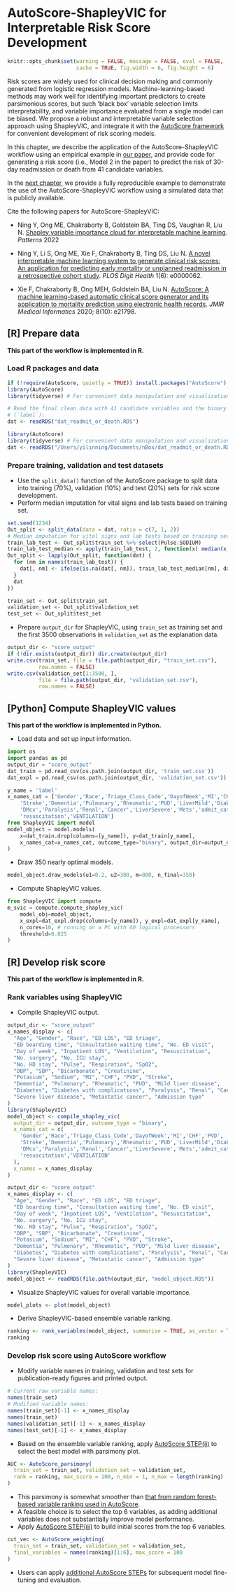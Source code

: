 # AutoScore-ShapleyVIC for Interpretable Risk Score Development

```r
knitr::opts_chunk$set(warning = FALSE, message = FALSE, eval = FALSE, 
                      cache = TRUE, fig.width = 6, fig.height = 6)
```

Risk scores are widely used for clinical decision making and commonly generated 
from logistic regression models. Machine-learning-based methods may work well 
for identifying important predictors to create parsimonious scores, but such 
'black box' variable selection limits interpretability, and variable importance 
evaluated from a single model can be biased. We propose a robust and 
interpretable variable selection approach using ShapleyVIC, and integrate it 
with the [AutoScore framework](https://nliulab.github.io/AutoScore/) for 
convenient development of risk scoring models.

In this chapter, we describe the application of the AutoScore-ShapleyVIC 
workflow using an empirical example in 
[our paper](https://doi.org/10.1371/journal.pdig.0000062), and provide code for generating a risk score (i.e., Model 2 in the paper) to predict the risk of 
30-day readmission or death from 41 candidate variables.

In the [next chapter](autoscore_shapleyvic_reprod.qmd), we provide a fully 
reproducible example to demonstrate the use of the AutoScore-ShapleyVIC workflow 
using a simulated data that is publicly available.

Cite the following papers for AutoScore-ShapleyVIC:

- Ning Y, Ong ME, Chakraborty B, Goldstein BA, Ting DS, Vaughan R, Liu N. [Shapley variable importance cloud for interpretable machine learning](https://doi.org/10.1016/j.patter.2022.100452). *Patterns* 2022

- Ning Y, Li S, Ong ME, Xie F, Chakraborty B, Ting DS, Liu N. [A novel interpretable machine learning system to generate clinical risk scores: An application for predicting early mortality or unplanned readmission in a retrospective cohort study](https://doi.org/10.1371/journal.pdig.0000062). *PLOS Digit Health* 1(6): e0000062.

- Xie F, Chakraborty B, Ong MEH, Goldstein BA, Liu N. [AutoScore: A machine learning-based automatic clinical score generator and its application to mortality prediction using electronic health records](http://dx.doi.org/10.2196/21798). *JMIR Medical Informatics* 2020; 8(10): e21798.

## [R] Prepare data

**This part of the workflow is implemented in R.**

### Load R packages and data

```r
if (!require(AutoScore, quietly = TRUE)) install.packages("AutoScore")
library(AutoScore)
library(tidyverse) # For convenient data manipulation and visualization

# Read the final clean data with 41 candidate variables and the binary outcome 
# (`label`):
dat <- readRDS("dat_readmit_or_death.RDS")
```

```r
library(AutoScore)
library(tidyverse) # For convenient data manipulation and visualization
dat <- readRDS("/Users/yilinning/Documents/nBox/dat_readmit_or_death.RDS")
```

### Prepare training, validation and test datasets

- Use the `split_data()` function of the AutoScore package to split data into 
training (70%), validation (10%) and test (20%) sets for risk score development.
- Perform median imputation for vital signs and lab tests based on training set.

```r
set.seed(1234)
Out_split <- split_data(data = dat, ratio = c(7, 1, 2))
# Median imputation for vital signs and lab tests based on training set:
train_lab_test <- Out_split$train_set %>% select(Pulse:SODIUM)
train_lab_test_median <- apply(train_lab_test, 2, function(x) median(x, na.rm = TRUE))
Out_split <- lapply(Out_split, function(dat) {
  for (nm in names(train_lab_test)) {
    dat[, nm] <- ifelse(is.na(dat[, nm]), train_lab_test_median[nm], dat[, nm])
  }
  dat
})

train_set <- Out_split$train_set
validation_set <- Out_split$validation_set
test_set <- Out_split$test_set
```

- Prepare `output_dir` for ShapleyVIC, using `train_set` as training set and 
the first 3500 observations in `validation_set` as the explanation data. 

```r
output_dir <- "score_output"
if (!dir.exists(output_dir)) dir.create(output_dir)
write.csv(train_set, file = file.path(output_dir, "train_set.csv"), 
          row.names = FALSE)
write.csv(validation_set[1:3500, ], 
          file = file.path(output_dir, "validation_set.csv"), 
          row.names = FALSE)
```

## [Python] Compute ShapleyVIC values

**This part of the workflow is implemented in Python.**

- Load data and set up input information.

```python
import os
import pandas as pd
output_dir = "score_output"
dat_train = pd.read_csv(os.path.join(output_dir, 'train_set.csv'))
dat_expl = pd.read_csv(os.path.join(output_dir, 'validation_set.csv'))

y_name = 'label'
x_names_cat = ['Gender','Race','Triage_Class_Code','DayofWeek','MI','CHF','PVD',
    'Stroke','Dementia','Pulmonary','Rheumatic','PUD','LiverMild','Diabetes',
    'DMcx','Paralysis','Renal','Cancer','LiverSevere','Mets','admit_cat',
    'resuscitation','VENTILATION']
from ShapleyVIC import model
model_object = model.models(
    x=dat_train.drop(columns=[y_name]), y=dat_train[y_name], 
    x_names_cat=x_names_cat, outcome_type="binary", output_dir=output_dir
)
```

- Draw 350 nearly optimal models.

```python
model_object.draw_models(u1=0.2, u2=300, m=800, n_final=350)
```

- Compute ShapleyVIC values.

```python
from ShapleyVIC import compute
m_svic = compute.compute_shapley_vic(
    model_obj=model_object, 
    x_expl=dat_expl.drop(columns=[y_name]), y_expl=dat_expl[y_name], 
    n_cores=10, # running on a PC with 40 logical processors
    threshold=0.025
)
```

## [R] Develop risk score 

**This part of the workflow is implemented in R.**

### Rank variables using ShapleyVIC

- Compile ShapleyVIC output.

```r
output_dir <- "score_output"
x_names_display <- c(
  "Age", "Gender", "Race", "ED LOS", "ED triage", 
  "ED boarding time", "Consultation waiting time", "No. ED visit", 
  "Day of week", "Inpatient LOS", "Ventilation", "Resuscitation", 
  "No. surgery", "No. ICU stay", 
  "No. HD stay", "Pulse", "Respiration", "SpO2", 
  "DBP", "SBP", "Bicarbonate", "Creatinine", 
  "Potasium", "Sodium", "MI", "CHF", "PVD", "Stroke", 
  "Dementia", "Pulmonary", "Rheumatic", "PUD", "Mild liver disease", 
  "Diabetes", "Diabetes with complications", "Paralysis", "Renal", "Cancer", 
  "Severe liver disease", "Metastatic cancer", "Admission type"
)
library(ShapleyVIC)
model_object <- compile_shapley_vic(
  output_dir = output_dir, outcome_type = "binary", 
  x_names_cat = c(
    'Gender','Race','Triage_Class_Code','DayofWeek','MI','CHF','PVD',
    'Stroke','Dementia','Pulmonary','Rheumatic','PUD','LiverMild','Diabetes',
    'DMcx','Paralysis','Renal','Cancer','LiverSevere','Mets','admit_cat',
    'resuscitation','VENTILATION'
  ),
  x_names = x_names_display
)
```

```r
output_dir <- "score_output"
x_names_display <- c(
  "Age", "Gender", "Race", "ED LOS", "ED triage", 
  "ED boarding time", "Consultation waiting time", "No. ED visit", 
  "Day of week", "Inpatient LOS", "Ventilation", "Resuscitation", 
  "No. surgery", "No. ICU stay", 
  "No. HD stay", "Pulse", "Respiration", "SpO2", 
  "DBP", "SBP", "Bicarbonate", "Creatinine", 
  "Potasium", "Sodium", "MI", "CHF", "PVD", "Stroke", 
  "Dementia", "Pulmonary", "Rheumatic", "PUD", "Mild liver disease", 
  "Diabetes", "Diabetes with complications", "Paralysis", "Renal", "Cancer", 
  "Severe liver disease", "Metastatic cancer", "Admission type"
)
library(ShapleyVIC)
model_object <- readRDS(file.path(output_dir, "model_object.RDS"))
```

- Visualize ShapleyVIC values for overall variable importance.

```r
model_plots <- plot(model_object)
```

- Derive ShapleyVIC-based ensemble variable ranking.

```r
ranking <- rank_variables(model_object, summarise = TRUE, as_vector = TRUE)
ranking
```

### Develop risk score using AutoScore workflow

- Modify variable names in training, validation and test sets for 
publication-ready figures and printed output.

```r
# Current raw variable names:
names(train_set)
# Modified variable names:
names(train_set)[-1] <- x_names_display
names(train_set)
names(validation_set)[-1] <- x_names_display
names(test_set)[-1] <- x_names_display
```

- Based on the ensemble variable ranking, apply [AutoScore STEP(ii)](https://nliulab.github.io/AutoScore/04-autoscore.html#stepii-select-variables-with-parsimony-plot) to select the best model with parsimony plot.

```r
AUC <- AutoScore_parsimony(
  train_set = train_set, validation_set = validation_set, 
  rank = ranking, max_score = 100, n_min = 1, n_max = length(ranking)
)
```

- This parsimony is somewhat smoother than [that from random forest-based variable ranking used in AutoScore](https://nliulab.github.io/AutoScore/04-autoscore.html#stepii-select-variables-with-parsimony-plot).
- A feasible choice is to select the top 6 variables, as adding additional 
variables does not substantially improve model performance.
- Apply [AutoScore STEP(iii)](https://nliulab.github.io/AutoScore/04-autoscore.html#model) to build initial scores from the top 6 variables.

```r
cut_vec <- AutoScore_weighting(
  train_set = train_set, validation_set = validation_set, 
  final_variables = names(ranking)[1:6], max_score = 100
)
```

- Users can apply [additional AutoScore STEPs](https://nliulab.github.io/AutoScore/04-autoscore.html#stepiv-fine-tune-initial-score-from-stepiii) for subsequent model fine-tuning and evaluation.

